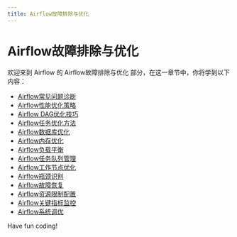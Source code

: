 ```yaml
---
title: Airflow故障排除与优化
---
```


# Airflow故障排除与优化

欢迎来到 Airflow 的 Airflow故障排除与优化 部分，在这一章节中，你将学到以下内容：

- [Airflow常见问题诊断](./0-airflow-faq-diagnostics.mdx)
- [Airflow性能优化策略](./1-airflow-performance-optimization-strategy.mdx)
- [Airflow DAG优化技巧](./2-airflow-dag-optimization-techniques.mdx)
- [Airflow任务优化方法](./3-airflow-task-optimization-method.mdx)
- [Airflow数据库优化](./4-airflow-database-optimization.mdx)
- [Airflow内存优化](./5-airflow-memory-optimization.mdx)
- [Airflow负载平衡](./6-airflow-load-balancing.mdx)
- [Airflow任务队列管理](./7-airflow-task-queue-management.mdx)
- [Airflow工作节点优化](./8-airflow-work-node-optimization.mdx)
- [Airflow瓶颈识别](./9-airflow-bottleneck-identification.mdx)
- [Airflow故障恢复](./10-airflow-failure-recovery.mdx)
- [Airflow资源限制配置](./11-airflow-resource-limit-configuration.mdx)
- [Airflow关键指标监控](./12-airflow-key-indicator-monitoring.mdx)
- [Airflow系统调优](./13-airflow-system-tuning.mdx)

Have fun coding!